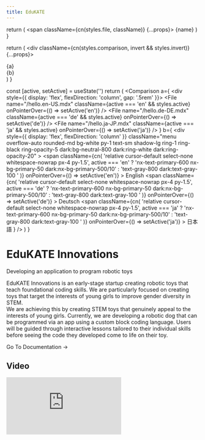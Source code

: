 ```yaml
---
title: EduKATE
---
```



  return (
    <span className={cn(styles.file, className)} {...props}>
      {name}
    </span>
  )
}

  return (
    <div className={cn(styles.comparison, invert && styles.invert)} {...props}>
      <div>{a}</div>
      <ArrowRightIcon width="1.2em" />
      <div>{b}</div>
    </div>
  )
}

  const [active, setActive] = useState('')
  return (
    <Comparison
      a={
        <div style={{ display: 'flex', flexDirection: 'column', gap: '.5rem' }}>
          <File
            name="/hello.en-US.mdx"
            className={active === 'en' && styles.active}
            onPointerOver={() => setActive('en')}
          />
          <File
            name="/hello.de-DE.mdx"
            className={active === 'de' && styles.active}
            onPointerOver={() => setActive('de')}
          />
          <File
            name="/hello.ja-JP.mdx"
            className={active === 'ja' && styles.active}
            onPointerOver={() => setActive('ja')}
          />
        </div>
      }
      b={
        <div
          style={{ display: 'flex', flexDirection: 'column' }}
          className="menu overflow-auto rounded-md bg-white py-1 text-sm shadow-lg ring-1 ring-black ring-opacity-5 dark:bg-neutral-800 dark:ring-white dark:ring-opacity-20"
        >
          <span
            className={cn(
              'relative cursor-default select-none whitespace-nowrap px-4 py-1.5',
              active === 'en'
                ? 'nx-text-primary-600 nx-bg-primary-50 dark:nx-bg-primary-500/10'
                : 'text-gray-800 dark:text-gray-100 '
            )}
            onPointerOver={() => setActive('en')}
          >
            English
          </span>
          <span
            className={cn(
              'relative cursor-default select-none whitespace-nowrap px-4 py-1.5',
              active === 'de'
                ? 'nx-text-primary-600 nx-bg-primary-50 dark:nx-bg-primary-500/10'
                : 'text-gray-800 dark:text-gray-100 '
            )}
            onPointerOver={() => setActive('de')}
          >
            Deutsch
          </span>
          <span
            className={cn(
              'relative cursor-default select-none whitespace-nowrap px-4 py-1.5',
              active === 'ja'
                ? 'nx-text-primary-600 nx-bg-primary-50 dark:nx-bg-primary-500/10'
                : 'text-gray-800 dark:text-gray-100 '
            )}
            onPointerOver={() => setActive('ja')}
          >
            日本語
          </span>
        </div>
      }
    />
  )
}

<div className="home-content">
  <div className="content-container">
    <h1 className="headline">EduKATE Innovations</h1>
    <p className="subtitle">Developing an application to program robotic toys</p>
    <p> EduKATE Innovations is an early-stage startup creating robotic toys that teach foundational coding skills. We are particularly focused on creating toys that target the interests of young girls to improve gender diversity in STEM.<br/>
We are achieving this by creating STEM toys that genuinely appeal to the interests of young girls. Currently, we are developing a robotic dog that can be programmed via an app using a custom block coding language. Users will be guided through interactive lessons tailored to their individual skills before seeing the code they developed come to life on their toy.</p>
      <Link className={styles.cta} href="/docs">Go To Documentation <span>→</span></Link>
    <br/>
    <h2 className="headline">Video</h2>
    <div style={{ position: 'relative', width: '90%', paddingBottom: '56.25%', height: 0 }}>
      <iframe
        src="https://drive.google.com/file/d/1hNImRJqB20C3gzl1X-Kob1JgFt_fuFa-/preview"
        style={{ position: 'absolute', top: 0, left: 0, width: '100%', height: '100%' }}
        frameBorder="0"
        allowFullScreen
      />
    </div>
    <br/>
  </div>
  <style jsx>{`
    .content-container {
      max-width: 90rem;
      padding-left: max(env(safe-area-inset-left),1.5rem);
      padding-right: max(env(safe-area-inset-right),1.5rem);
      margin: 0 auto;
    }
    .features-container {
      margin: 8rem 0 0;
      padding: 4rem 0;
      background-color: #f3f4f6;
      border-bottom: 1px solid #e5e7eb;
    }
    .features-container .content-container {
      margin-top: -8rem;
    }
    :global(.dark) .features-container {
      background-color: #000;
      border-bottom: 1px solid rgb(38,38,38);
    }
    .headline {
      display: inline-flex;
      font-size: 3.125rem;
      font-size: min(4.375rem, max(8vw, 2.5rem));
      font-weight: 700;
      font-feature-settings: initial;
      letter-spacing: -.12rem;
      margin-left: -0.2rem;
      margin-top: 3.4rem;
      line-height: 1.1;
      background-image: linear-gradient(146deg,#000,#757a7d);
      -webkit-background-clip: text;
      -webkit-text-fill-color: transparent;
      background-clip: text;
    }
    :global(.dark) .headline {
      background-image: linear-gradient(146deg,#fff,#757a7d);
    }
    .subtitle {
      font-size: 1.3rem;
      font-size: min(1.3rem, max(3.5vw, 1.2rem));
      font-feature-settings: initial;
      line-height: 1.6;
    }
    .nextjs-link {
      color: currentColor;
      text-decoration: none;
      font-weight: 600;
    }
    :global(#docs-card) {
      color: #fff;
      text-shadow: 0 0 1rem rgba(0,0,0,0.1);
    }
    :global(#docs-card img) {
      object-fit: cover;
      object-position: left;
      position: absolute;
      left: 0;
      right: 0;
      top: 0;
      bottom: 0;
      height: 100%;
      z-index: 0;
      user-select: none;
      pointer-events: none;
    }
    :global(#docs-card img:nth-child(2)) {
      display: none;
    }
    :global(.dark #docs-card img:nth-child(2)) {
      display: initial;
    }
    :global(.dark #docs-card img:nth-child(1)) {
      display: none;
    }
    :global(#highlighting-card) {
      min-height: 300px;
      background-image: linear-gradient(to top, transparent, #fff 50%), url(/assets/syntax-highlighting.svg);
      background-size: 634px;
      background-position: -6px calc(100% + 4px);
      background-repeat: no-repeat;
    }
    :global(.dark #highlighting-card) {
      background-image: linear-gradient(to top, transparent, #202020 50%), url(/assets/syntax-highlighting.svg);
    }
    :global(.feat-darkmode) {
      min-height: 300px;
    }
    :global(.feat-darkmode h3) {
      font-size: 48px;
    }
    :global(#search-card) {
      display: flex;
      flex-direction: column;
      justify-content: center;
    }
    :global(#search-card p) {
      max-width: 320px;
    }
    :global(#search-card video) {
      position: absolute;
      right: 0;
      top: 24px;
      height: 430px;
      pointer-events: none;
      max-width: 60%;
    }
    :global(#fs-card) {
      min-height: 240px;
    }
    :global(#fs-card h3) {
      text-align: left;
      width: min(300px, 41%);
      min-width: 155px;
    }
    :global(#a11y-card) {
      background-image: url(/assets/high-contrast.png);
      background-position: -160px 160px;
    }
    @media screen and (max-width: 1300px) {
      :global(#a11y-card) {
        background-image: linear-gradient(to bottom, white, transparent), url(/assets/high-contrast.png);
      }
    }
    @media screen and (max-width: 1200px) {
      :global(#highlighting-card) {
        aspect-ratio: auto;
      }
      :global(.feat-darkmode h3) {
        font-size: 4vw;
        font-size: min(48px, max(4vw, 30px));
      }
      :global(#search-card video) {
        aspect-ratio: 787/623;
        height: auto;
      }
      .headline {
        letter-spacing: -.08rem;
      }
    }
    @media screen and (max-width: 1024px) {
      :global(#docs-card) {
        aspect-ratio: 135/86;
      }
      :global(#search-card) {
        aspect-ratio: 8/3;
      }
      :global(#search-card h3) {
        text-align: left;
      }
      :global(#highlighting-card) {
        background-size: 136%;
      }
      :global(#a11y-card) {
        background-image: url(/assets/high-contrast.png);
        background-position: center 160px;
      }
    }
    @media screen and (max-width: 768px) {
      :global(#docs-card) {
        min-height: 348px;
        width: 100%;
        aspect-ratio: auto;
      }
      :global(#docs-card img) {
        object-position: -26px 0;
        width: 250%;
        max-width: initial;
      }
    }
    @media screen and (max-width: 640px) {
      :global(#search-card) {
        aspect-ratio: 2.5/2;
        justify-content: flex-start;
        align-items: stretch;
        min-height: 350px;
      }
      :global(#search-card h3) {
        text-align: center;
      }
      :global(#search-card p) {
        max-width: 100%;
      }
      :global(#search-card video) {
        position: relative;
        margin: .75em -1.75em 0;
        max-width: calc(100% + 3.5em);
      }
      :global(.dark #search-card video) {
        mix-blend-mode: lighten;
      }
    }
  `}</style>

  <div className="features-container">
    <div className="content-container">
      <Features>
        <Feature index={1} href="https://docs.google.com/document/d/1E3yfldRKVmJhPLUCRVbr47ON8K0eQxDn/edit?usp=drive_link&ouid=105494760516855677949&rtpof=true&sd=true">
          <h3>Statement of Work <br className="show-on-mobile"/></h3>
          <p className='mb-4'>An upfront agreement between the client and team about the work to be undertaken and delivered</p>
        </Feature>
        <Feature index={2} href="https://docs.google.com/document/d/1iwSCoR4ZnCBB_Axk87iGPj10Qrmhv5hE/edit?usp=drive_link&ouid=105494760516855677949&rtpof=true&sd=true">
          <h3>Team Charter <br className="show-on-mobile"/></h3>
          <p className='mb-4'>An agreement within the team setting expectations for the teams work</p>
        </Feature>
        <Feature index={1} href="https://github.com/24-S2-2-C-EduKATE/EduKATE_flutter">
          <h3>Front End Code <br className="show-on-mobile"/></h3>
          <p className='mb-4'>Repository for the front end codebase</p>
        </Feature>
        <Feature index={3} href="/docs/weekly-reports/week-8">
          <h3>Weekly Report<br className="show-on-mobile"/></h3>
          <p className='mb-4'>See what we have been up to over the past week</p>
        </Feature>
        <Feature index={3} href="https://docs.google.com/document/d/1Yxa5s26W59lKA1wmtnB2N-1XIJwW80ho/edit?usp=sharing&ouid=105494760516855677949&rtpof=true&sd=true">
          <h3>UML<br className="show-on-mobile"/></h3>
          <p className='mb-4'>Description of our projects architecture</p>
        </Feature>
        <Feature index={3} href="https://github.com/orgs/24-S2-2-C-EduKATE/projects/16">
          <h3>Decision Log<br className="show-on-mobile"/></h3>
          <p className='mb-4'>Tracks outcomes and justifications to decisions made</p>
        </Feature>
        <Feature index={3} href="https://github.com/orgs/24-S2-2-C-EduKATE/projects/15">
          <h3>Reflection Log<br className="show-on-mobile"/></h3>
          <p className='mb-4'>Reflections of the team and the team members</p>
        </Feature>
        <Feature index={3} href="https://github.com/orgs/24-S2-2-C-EduKATE/projects/14">
          <h3>Feedback Log<br className="show-on-mobile"/></h3>
          <p className='mb-4'>Tracks feedback to the project according to the origin</p>
        </Feature>
        <Feature index={3} href="https://github.com/orgs/24-S2-2-C-EduKATE/projects/11">
          <h3>Risk Log<br className="show-on-mobile"/></h3>
          <p className='mb-4'>Tracking the severity and likelihood of identified and occurred risks with strategies to mitigate or handle.</p>
        </Feature>
        <Feature index={3} href="https://github.com/orgs/24-S2-2-C-EduKATE/projects/12">
          <h3>Meeting Log<br className="show-on-mobile"/></h3>
          <p className='mb-4'>Tracking meeting agendas, minutes, and outcomes</p>
        </Feature>
        <Feature index={3} href="https://github.com/orgs/24-S2-2-C-EduKATE/projects/18">
          <h3>Task Log<br className="show-on-mobile"/></h3>
          <p className='mb-4'>Tracks tasks that need to be completed</p>
        </Feature>
        <Feature index={3} href="https://github.com/orgs/24-S2-2-C-EduKATE/projects/17">
          <h3>Change Log<br className="show-on-mobile"/></h3>
          <p className='mb-4'>Tracks important changes to documents</p>
        </Feature>
      </Features>
    </div>
  </div>
</div>
